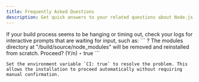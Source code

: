 ```yaml
---
title: Frequently Asked Questions
description: Get quick answers to your related questions about Node.js from frequently asked questions by people at Zerops.
---
```



<FAQ>
  <FAQItem question="Why is my Node.js build timing out or hanging on interactive prompts?">
    If your build process seems to be hanging or timing out, check your logs for interactive prompts that are waiting for input, such as:
    ```
    ? The modules directory at "/build/source/node_modules" will be removed and reinstalled from scratch. Proceed? (Y/n) ‣ true
    ```

    Set the environment variable `CI: true` to resolve the problem. This allows the installation to proceed automatically without requiring manual confirmation.
  </FAQItem>
</FAQ>